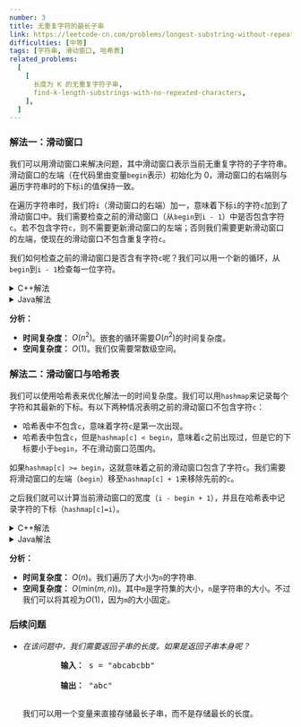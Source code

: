 ```yaml
---
number: 3
title: 无重复字符的最长子串
link: https://leetcode-cn.com/problems/longest-substring-without-repeating-characters/
difficulties: [中等]
tags: [字符串, 滑动窗口, 哈希表]
related_problems:
  [
    [
      长度为 K 的无重复字符子串,
      find-k-length-substrings-with-no-repeated-characters,
    ],
  ]
---
```


<h3 id="solution_1">解法一：滑动窗口</h3>

我们可以用滑动窗口来解决问题，其中滑动窗口表示当前无重复字符的子字符串。滑动窗口的左端（在代码里由变量`begin`表示）初始化为 0，滑动窗口的右端则与遍历字符串时的下标`i`的值保持一致。

在遍历字符串时，我们将`i`（滑动窗口的右端）加一，意味着下标`i`的字符`c`加到了滑动窗口中。我们需要检查之前的滑动窗口（从`begin`到`i - 1`）中是否包含字符`c`。若不包含字符`c`，则不需要更新滑动窗口的左端；否则我们需要更新滑动窗口的左端，使现在的滑动窗口不包含重复字符`c`。

我们如何检查之前的滑动窗口是否含有字符`c`呢？我们可以用一个新的循环，从`begin`到`i - 1`检查每一位字符。

<details class="code-details">
    <summary>C++解法</summary>

```cpp
class Solution {
public:
    int lengthOfLongestSubstring(string s) {
        int longest = 0, n = s.length(), begin = 0;

        for (int i = 0; i < n; i++) {
            char c = s[i];
            for (int j = begin; j < i; j++) {
                if (s[j] == c) {
                    begin = j + 1;
                }
            }
            longest = max(longest, i - begin + 1);
        }

        return longest;
    }
};
```

</details>

<details class="code-details">
    <summary>Java解法</summary>

```java
class Solution {
    public int lengthOfLongestSubstring(String s) {
        int longest = 0, n = s.length(), begin = 0;

        for (int i = 0; i < n; i++) {
            char c = s.charAt(i);
            for (int j = begin; j < i; j++) {
                if (s.charAt(j) == c) {
                    begin = j + 1;
                }
            }
            longest = Math.max(longest, i - begin + 1);
        }

        return longest;
    }
}
```

</details>

**分析：**

- **时间复杂度：** $O(n^2)$。嵌套的循环需要$O(n^2)$的时间复杂度。
- **空间复杂度：** $O(1)$。我们仅需要常数级空间。

<h3 id="solution_2">解法二：滑动窗口与哈希表</h3>

我们可以使用哈希表来优化解法一的时间复杂度。我们可以用`hashmap`来记录每个字符和其最新的下标。有以下两种情况表明之前的滑动窗口不包含字符`c`：

- 哈希表中不包含`c`，意味着字符`c`是第一次出现。
- 哈希表中包含`c`，但是`hashmap[c] < begin`，意味着`c`之前出现过，但是它的下标要小于`begin`，不在滑动窗口范围内。

如果`hashmap[c] >= begin`，这就意味着之前的滑动窗口包含了字符`c`。我们需要将滑动窗口的左端（`begin`）移至`hashmap[c] + 1`来移除先前的`c`。

之后我们就可以计算当前滑动窗口的宽度（`i - begin + 1`），并且在哈希表中记录字符的下标（`hashmap[c]=i`）。

<details class="code-details">
    <summary>C++解法</summary>

```cpp
class Solution {
public:
    int lengthOfLongestSubstring(string s) {
        unordered_map<char, int> hashmap;
        int longest = 0, n = s.length(), begin = 0;

        for (int i = 0; i < n; i++) {
            char c = s[i];
            if (hashmap.count(c) > 0 && hashmap[c] >= begin) {
                begin = hashmap[c] + 1;
            }
            longest = max(longest, i - begin + 1);
            hashmap[c] = i;
        }

        return longest;
    }
};
```

</details>

<details class="code-details">
    <summary>Java解法</summary>

```java
class Solution {
    public int lengthOfLongestSubstring(String s) {
        Map<Character, Integer> hashmap = new HashMap<>();
        int longest = 0, n = s.length(), begin = 0;

        for (int i = 0; i < n; i++) {
            char c = s.charAt(i);
            if (hashmap.containsKey(c) && hashmap.get(c) >= begin) {
                begin = hashmap.get(c) + 1;
            }
            longest = Math.max(longest, i - begin + 1);
            hashmap.put(c, i);
        }

        return longest;
    }
}
```

</details>

**分析：**

- **时间复杂度：** $O(n)$。我们遍历了大小为`n`的字符串.
- **空间复杂度：** $O(\text{min}(m,n))$。其中`m`是字符集的大小，`n`是字符串的大小。不过我们可以将其视为$O(1)$，因为`m`的大小固定。

<div id="follow-up">
  <h3>后续问题</h3>
  <ul className="follow-up-list">
    <li>
      <i>在该问题中，我们需要返回子串的长度。如果是返回子串本身呢？</i>
      <pre>
        <strong>输入：</strong> s = "abcabcbb" <br />
        <strong>输出：</strong> "abc"
      </pre>
      <p>我们可以用一个变量来直接存储最长子串，而不是存储最长的长度。</p>
    </li>
  </ul>
</div>
